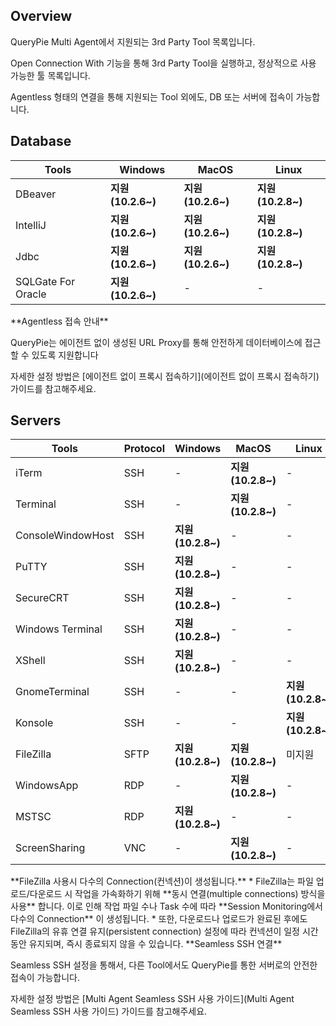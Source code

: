 
## Overview

QueryPie Multi Agent에서 지원되는 3rd Party Tool 목록입니다.

Open Connection With 기능을 통해 3rd Party Tool을 실행하고, 정상적으로 사용 가능한 툴 목록입니다.

Agentless 형태의 연결을 통해 지원되는 Tool 외에도, DB 또는 서버에 접속이 가능합니다.


## Database

|  **Tools**         |  **Windows**       |  **MacOS**         |  **Linux**         |
| ------------------ | ------------------ | ------------------ | ------------------ |
| DBeaver            |  **지원 (10.2.6~)**  |  **지원 (10.2.6~)**  |  **지원 (10.2.8~)**  |
| IntelliJ           |  **지원 (10.2.6~)**  |  **지원 (10.2.6~)**  |  **지원 (10.2.8~)**  |
| Jdbc               |  **지원 (10.2.6~)**  |  **지원 (10.2.6~)**  |  **지원 (10.2.8~)**  |
| SQLGate For Oracle |  **지원 (10.2.6~)**  | -                  | -                  |

<Callout type="info">
**Agentless 접속 안내**

QueryPie는 에이전트 없이 생성된 URL Proxy를 통해 안전하게 데이터베이스에 접근할 수 있도록 지원합니다

자세한 설정 방법은 [에이전트 없이 프록시 접속하기](에이전트 없이 프록시 접속하기) 가이드를 참고해주세요.
</Callout>


## Servers

|  **Tools**        |  **Protocol**  |  **Windows**       |  **MacOS**         |  **Linux**         |
| ----------------- | -------------- | ------------------ | ------------------ | ------------------ |
| iTerm             | SSH            | -                  |  **지원 (10.2.8~)**  | -                  |
| Terminal          | SSH            | -                  |  **지원 (10.2.8~)**  | -                  |
| ConsoleWindowHost | SSH            |  **지원 (10.2.8~)**  | -                  | -                  |
| PuTTY             | SSH            |  **지원 (10.2.8~)**  | -                  | -                  |
| SecureCRT         | SSH            |  **지원 (10.2.8~)**  | -                  | -                  |
| Windows Terminal  | SSH            |  **지원 (10.2.8~)**  | -                  | -                  |
| XShell            | SSH            |  **지원 (10.2.8~)**  | -                  | -                  |
| GnomeTerminal     | SSH            | -                  | -                  |  **지원 (10.2.8~)**  |
| Konsole           | SSH            | -                  | -                  |  **지원 (10.2.8~)**  |
| FileZilla         | SFTP           |  **지원 (10.2.8~)**  |  **지원 (10.2.8~)**  | 미지원                |
| WindowsApp        | RDP            | -                  |  **지원 (10.2.8~)**  | -                  |
| MSTSC             | RDP            |  **지원 (10.2.8~)**  | -                  | -                  |
| ScreenSharing     | VNC            | -                  |  **지원 (10.2.8~)**  | -                  |

<Callout type="info">
**FileZilla 사용시 다수의 Connection(컨넥션)이 생성됩니다.**
* FileZilla는 파일 업로드/다운로드 시 작업을 가속화하기 위해  **동시 연결(multiple connections) 방식을 사용** 합니다. 이로 인해 작업 파일 수나 Task 수에 따라  **Session Monitoring에서 다수의 Connection** 이 생성됩니다.
* 또한, 다운로드나 업로드가 완료된 후에도 FileZilla의 유휴 연결 유지(persistent connection) 설정에 따라 컨넥션이 일정 시간 동안 유지되며, 즉시 종료되지 않을 수 있습니다.
</Callout>

<Callout type="info">
**Seamless SSH 연결**

Seamless SSH 설정을 통해서, 다른 Tool에서도 QueryPie를 통한 서버로의 안전한 접속이 가능합니다.

자세한 설정 방법은 [Multi Agent Seamless SSH 사용 가이드](Multi Agent Seamless SSH 사용 가이드) 가이드를 참고해주세요.
</Callout>
